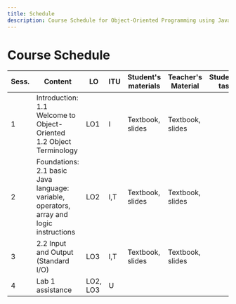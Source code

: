 ---
title: Schedule
description: Course Schedule for Object-Oriented Programming using Java (PRO192)
---

# Course Schedule

<table style={{ borderCollapse: 'collapse', tableLayout: 'fixed', width: '100%' }}>
  <thead>
    <tr>
      <th>Sess.</th>
      <th>Content</th>
      <th>LO</th>
      <th>ITU</th>
      <th>Student's materials</th>
      <th>Teacher's Material</th>
      <th>Student's task</th>
      <th>Lecturer's task</th>
    </tr>
  </thead>
  <tbody>
    <tr>
      <td>1</td>
      <td>Introduction:<br/>1.1 Welcome to Object-Oriented<br/>1.2 Object Terminology</td>
      <td>LO1</td>
      <td>I</td>
      <td>Textbook, slides</td>
      <td>Textbook, slides</td>
      <td></td>
      <td></td>
    </tr>
    <tr>
      <td>2</td>
      <td>Foundations:<br/>2.1 basic Java language: variable, operators, array and logic instructions</td>
      <td>LO2</td>
      <td>I,T</td>
      <td>Textbook, slides</td>
      <td>Textbook, slides</td>
      <td></td>
      <td></td>
    </tr>
    <tr>
      <td>3</td>
      <td>2.2 Input and Output (Standard I/O)</td>
      <td>LO3</td>
      <td>I,T</td>
      <td>Textbook, slides</td>
      <td>Textbook, slides</td>
      <td></td>
      <td></td>
    </tr>
    <tr>
      <td>4</td>
      <td>Lab 1 assistance</td>
      <td>LO2, LO3</td>
      <td>U</td>
      <td></td>
      <td></td>
      <td></td>
      <td></td>
    </tr>
  </tbody>
</table>

